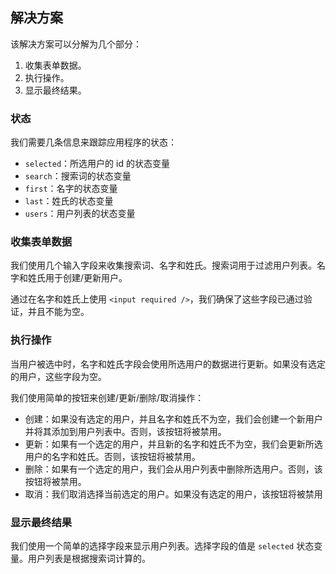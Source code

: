 ## 解决方案

该解决方案可以分解为几个部分：

1. 收集表单数据。
2. 执行操作。
3. 显示最终结果。

### 状态

我们需要几条信息来跟踪应用程序的状态：

* `selected`：所选用户的 id 的状态变量
* `search`：搜索词的状态变量
* `first`：名字的状态变量
* `last`：姓氏的状态变量
* `users`：用户列表的状态变量

### 收集表单数据

我们使用几个输入字段来收集搜索词、名字和姓氏。搜索词用于过滤用户列表。名字和姓氏用于创建/更新用户。

通过在名字和姓氏上使用 `<input required />`，我们确保了这些字段已通过验证，并且不能为空。

### 执行操作

当用户被选中时，名字和姓氏字段会使用所选用户的数据进行更新。如果没有选定的用户，这些字段为空。

我们使用简单的按钮来创建/更新/删除/取消操作：

* 创建：如果没有选定的用户，并且名字和姓氏不为空，我们会创建一个新用户并将其添加到用户列表中。否则，该按钮将被禁用。
* 更新：如果有一个选定的用户，并且新的名字和姓氏不为空，我们会更新所选用户的名字和姓氏。否则，该按钮将被禁用。
* 删除：如果有一个选定的用户，我们会从用户列表中删除所选用户。否则，该按钮将被禁用。
* 取消：我们取消选择当前选定的用户。如果没有选定的用户，该按钮将被禁用

### 显示最终结果

我们使用一个简单的选择字段来显示用户列表。选择字段的值是 `selected` 状态变量。用户列表是根据搜索词计算的。
